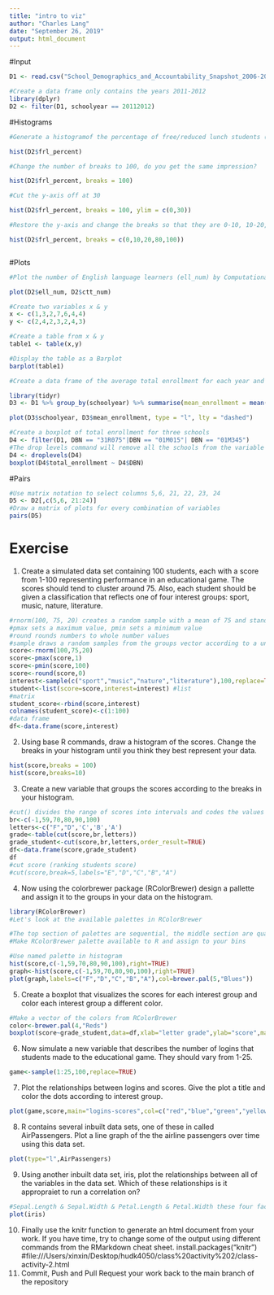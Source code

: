 ```yaml
---
title: "intro to viz"
author: "Charles Lang"
date: "September 26, 2019"
output: html_document
---
```

#Input
```r
D1 <- read.csv("School_Demographics_and_Accountability_Snapshot_2006-2012.csv", header = TRUE, sep = ",")

#Create a data frame only contains the years 2011-2012
library(dplyr)
D2 <- filter(D1, schoolyear == 20112012)
```

#Histograms
```r
#Generate a histogramof the percentage of free/reduced lunch students (frl_percent) at each school

hist(D2$frl_percent)

#Change the number of breaks to 100, do you get the same impression?

hist(D2$frl_percent, breaks = 100)

#Cut the y-axis off at 30

hist(D2$frl_percent, breaks = 100, ylim = c(0,30))

#Restore the y-axis and change the breaks so that they are 0-10, 10-20, 20-80, 80-100

hist(D2$frl_percent, breaks = c(0,10,20,80,100))



```

#Plots
```r
#Plot the number of English language learners (ell_num) by Computational Thinking Test scores (ctt_num) 

plot(D2$ell_num, D2$ctt_num)

#Create two variables x & y
x <- c(1,3,2,7,6,4,4)
y <- c(2,4,2,3,2,4,3)

#Create a table from x & y
table1 <- table(x,y)

#Display the table as a Barplot
barplot(table1)

#Create a data frame of the average total enrollment for each year and plot the two against each other as a lines

library(tidyr)
D3 <- D1 %>% group_by(schoolyear) %>% summarise(mean_enrollment = mean(total_enrollment))

plot(D3$schoolyear, D3$mean_enrollment, type = "l", lty = "dashed")

#Create a boxplot of total enrollment for three schools
D4 <- filter(D1, DBN == "31R075"|DBN == "01M015"| DBN == "01M345")
#The drop levels command will remove all the schools from the variable with not data  
D4 <- droplevels(D4)
boxplot(D4$total_enrollment ~ D4$DBN)
```
#Pairs
```r
#Use matrix notation to select columns 5,6, 21, 22, 23, 24
D5 <- D2[,c(5,6, 21:24)]
#Draw a matrix of plots for every combination of variables
pairs(D5)
```
# Exercise

1. Create a simulated data set containing 100 students, each with a score from 1-100 representing performance in an educational game. The scores should tend to cluster around 75. Also, each student should be given a classification that reflects one of four interest groups: sport, music, nature, literature.

```r
#rnorm(100, 75, 20) creates a random sample with a mean of 75 and standard deviation of 20
#pmax sets a maximum value, pmin sets a minimum value
#round rounds numbers to whole number values
#sample draws a random samples from the groups vector according to a uniform distribution
score<-rnorm(100,75,20)
score<-pmax(score,1)
score<-pmin(score,100)
score<-round(score,0)
interest<-sample(c("sport","music","nature","literature"),100,replace=TRUE)
student<-list(score=score,interest=interest) #list
#matrix
student_score<-rbind(score,interest)
colnames(student_score)<-c(1:100)
#data frame
df<-data.frame(score,interest)
```

2. Using base R commands, draw a histogram of the scores. Change the breaks in your histogram until you think they best represent your data.

```r
hist(score,breaks = 100)
hist(score,breaks=10)
```


3. Create a new variable that groups the scores according to the breaks in your histogram.

```r
#cut() divides the range of scores into intervals and codes the values in scores according to which interval they fall. We use a vector called `letters` as the labels, `letters` is a vector made up of the letters of the alphabet.
br<-c(-1,59,70,80,90,100)
letters<-c("F","D",'C','B','A')
grade<-table(cut(score,br,letters))
grade_student<-cut(score,br,letters,order_result=TRUE)
df<-data.frame(score,grade_student)
df     
#cut score (ranking students score)
#cut(score,break=5,labels="E","D","C","B","A")
```

4. Now using the colorbrewer package (RColorBrewer) design a pallette and assign it to the groups in your data on the histogram.

```r
library(RColorBrewer)
#Let's look at the available palettes in RColorBrewer

#The top section of palettes are sequential, the middle section are qualitative, and the lower section are diverging.r
#Make RColorBrewer palette available to R and assign to your bins

#Use named palette in histogram
hist(score,c(-1,59,70,80,90,100),right=TRUE)
graph<-hist(score,c(-1,59,70,80,90,100),right=TRUE)
plot(graph,labels=c("F","D","C","B","A"),col=brewer.pal(5,"Blues"))
```


5. Create a boxplot that visualizes the scores for each interest group and color each interest group a different color.

```r
#Make a vector of the colors from RColorBrewer
color<-brewer.pal(4,"Reds")
boxplot(score~grade_student,data=df,xlab="letter grade",ylab="score",main="score-interest",col=color)

```


6. Now simulate a new variable that describes the number of logins that students made to the educational game. They should vary from 1-25.

```r
game<-sample(1:25,100,replace=TRUE)
```

7. Plot the relationships between logins and scores. Give the plot a title and color the dots according to interest group.

```r
plot(game,score,main="logins-scores",col=c("red","blue","green","yellow"))
```


8. R contains several inbuilt data sets, one of these in called AirPassengers. Plot a line graph of the the airline passengers over time using this data set.

```r
plot(type="l",AirPassengers)
```


9. Using another inbuilt data set, iris, plot the relationships between all of the variables in the data set. Which of these relationships is it appropraiet to run a correlation on? 

```r
#Sepal.Length & Sepal.Width & Petal.Length & Petal.Width these four factors
plot(iris)
```

10. Finally use the knitr function to generate an html document from your work. If you have time, try to change some of the output using different commands from the RMarkdown cheat sheet.
install.packages("knitr")
#file:///Users/xinxin/Desktop/hudk4050/class%20activity%202/class-activity-2.html
11. Commit, Push and Pull Request your work back to the main branch of the repository 
